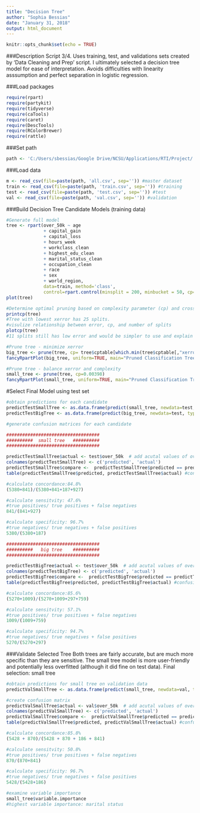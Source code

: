 ---
title: "Decision Tree"
author: "Sophia Bessias"
date: "January 31, 2018"
output: html_document
---

```{r setup, include=FALSE}
knitr::opts_chunk$set(echo = TRUE)
```


###Description
Script 3/4. Uses training, test, and validations sets created by 'Data Cleaning and Prep' script. I ultimately selected a decision tree model for ease of interpretation. Avoids difficulties with linearity asssumption and perfect separation in logistic regression.

###Load packages
```{r, echo=F, results='hide', message=F, warning=F}
require(rpart)
require(partykit)
require(tidyverse)
require(caTools)
require(caret)
require(DescTools)
require(RColorBrewer)
require(rattle)
```

###Set path
```{r}
path <- 'C:/Users/sbessias/Google Drive/NCSU/Applications/RTI/Project/'
```

###Load data
```{r, results='hide', message=F, warning=F}
m <- read_csv(file=paste(path, 'all.csv', sep='')) #master dataset
train <- read_csv(file=paste(path, 'train.csv', sep='')) #training
test <- read_csv(file=paste(path, 'test.csv', sep='')) #test
val <- read_csv(file=paste(path, 'val.csv', sep='')) #validation
```

###Build Decision Tree Candidate Models (training data)
```{r}

#Generate full model
tree <- rpart(over_50k ~ age
              + capital_gain
              + capital_loss 
              + hours_week 
              + workclass_clean
              + highest_edu_clean
              + marital_status_clean
              + occupation_clean
              + race
              + sex
              + world_region,
              data=train, method='class',
              control=rpart.control(minsplit = 200, minbucket = 50, cp=0.001))
plot(tree)

#Determine optimal pruning based on complexity parameter (cp) and cross-validated error (xerror)
printcp(tree)
#Tree with lowest xerror has 25 splits. 
#visulize relationship between error, cp, and number of splits
plotcp(tree)
#11 splits still has low error and would be simpler to use and explain

#Prune tree - minimize xerror
big_tree <- prune(tree, cp= tree$cptable[which.min(tree$cptable[,"xerror"]),"CP"])
fancyRpartPlot(big_tree, uniform=TRUE, main="Pruned Classification Tree")

#Prune tree - balance xerror and complexity
small_tree <- prune(tree, cp=0.00398)
fancyRpartPlot(small_tree, uniform=TRUE, main="Pruned Classification Tree")

```

#Select Final Model using test set
```{r}
#obtain predictions for each candidate
predictTestSmallTree <- as.data.frame(predict(small_tree, newdata=test, type='class'))
predictTestBigTree <- as.data.frame(predict(big_tree, newdata=test, type='class'))

#generate confusion matrices for each candidate

###################################
##########  small tree   ##########
###################################

predictTestSmallTree$actual <- test$over_50k  # add acutal values of over_50k 
colnames(predictTestSmallTree) <- c('predicted', 'actual')
predictTestSmallTree$compare <-  predictTestSmallTree$predicted == predictTestSmallTree$actual  #match?
table(predictTestSmallTree$predicted, predictTestSmallTree$actual) #confusion matrix

#calculate concordance:84.8%
(5380+841)/(5380+841+187+927)

#calculate sensitvity: 47.6%
#true positives/ true positives + false negatives
841/(841+927)

#calculate specificity: 96.7%
#true negatives/ true negatives + false positives
5380/(5380+187)

###################################
##########   big tree    ##########
###################################

predictTestBigTree$actual <- test$over_50k  # add acutal values of over_50k
colnames(predictTestBigTree) <- c('predicted', 'actual')
predictTestBigTree$compare <-  predictTestBigTree$predicted == predictTestBigTree$actual  #match?
table(predictTestBigTree$predicted, predictTestBigTree$actual) #confusion matrix

#calculate concordance:85.6%
(5270+1009)/(5270+1009+297+759)

#calculate sensitvity: 57.1%
#true positives/ true positives + false negatives
1009/(1009+759)

#calculate specificity: 94.7%
#true negatives/ true negatives + false positives
5270/(5270+297)

```

###Validate Selected Tree
Both trees are fairly accurate, but are much more specific than they are sensitive. The small tree model is more user-friendly and potentially less overfitted (although it did fine on test data). Final selection: small tree
```{r}

#obtain predictions for small tree on validation data
predictValSmallTree <- as.data.frame(predict(small_tree, newdata=val, type='class'))

#create confusion matrix
predictValSmallTree$actual <- val$over_50k  # add acutal values of over_50k 
colnames(predictValSmallTree) <- c('predicted', 'actual')
predictValSmallTree$compare <-  predictValSmallTree$predicted == predictValSmallTree$actual  #match?
table(predictValSmallTree$predicted, predictValSmallTree$actual) #confusion matrix

#calculate concordance:85.8%
(5428 + 870)/(5428 + 870 + 186 + 841)

#calculate sensitvity: 50.8%
#true positives/ true positives + false negatives
870/(870+841)

#calculate specificity: 96.7%
#true negatives/ true negatives + false positives
5428/(5428+186)

#examine variable importance
small_tree$variable.importance
#highest variable importance: marital status
```
